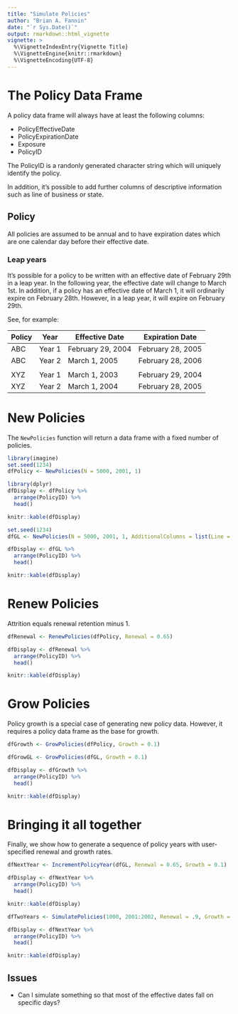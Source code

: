 ```yaml
---
title: "Simulate Policies"
author: "Brian A. Fannin"
date: "`r Sys.Date()`"
output: rmarkdown::html_vignette
vignette: >
  %\VignetteIndexEntry{Vignette Title}
  %\VignetteEngine{knitr::rmarkdown}
  %\VignetteEncoding{UTF-8}
---
```


# The Policy Data Frame

A policy data frame will always have at least the following columns:

* PolicyEffectiveDate
* PolicyExpirationDate
* Exposure
* PolicyID

The PolicyID is a randonly generated character string which will uniquely identify the policy. 

In addition, it's possible to add further columns of descriptive information such as line of business or state.

## Policy 
All policies are assumed to be annual and to have expiration dates which are one calendar day before their effective date. 

### Leap years

It's possible for a policy to be written with an effective date of February 29th in a leap year. In the following year, the effective date will change to March 1st. In addition, if a policy has an effective date of March 1, it will ordinarily expire on February 28th. However, in a leap year, it will expire on February 29th.

See, for example:

| Policy | Year    | Effective Date    | Expiration Date     |
| ------ | ------- | ----------------- | ------------------- |
| ABC    | Year 1  | February 29, 2004 | February 28, 2005   |
| ABC    | Year 2  | March 1, 2005     | February 28, 2006   |
|        |         |                   |                     |
| XYZ    | Year 1  | March 1, 2003     | February 29, 2004   |
| XYZ    | Year 2  | March 1, 2004     | February 28, 2005   |


# New Policies

The `NewPolicies` function will return a data frame with a fixed number of policies.

```r
library(imagine)
set.seed(1234)
dfPolicy <- NewPolicies(N = 5000, 2001, 1)
```

```r
library(dplyr)
dfDisplay <- dfPolicy %>% 
  arrange(PolicyID) %>% 
  head()

knitr::kable(dfDisplay)
```

```r
set.seed(1234)
dfGL <- NewPolicies(N = 5000, 2001, 1, AdditionalColumns = list(Line = "GL", State = "CA"))
```

```r
dfDisplay <- dfGL %>% 
  arrange(PolicyID) %>% 
  head()

knitr::kable(dfDisplay)
```

# Renew Policies

Attrition equals renewal retention minus 1.

```r
dfRenewal <- RenewPolicies(dfPolicy, Renewal = 0.65)
```

```r
dfDisplay <- dfRenewal %>% 
  arrange(PolicyID) %>% 
  head()

knitr::kable(dfDisplay)
```

# Grow Policies

Policy growth is a special case of generating new policy data. However, it requires a policy data frame as the base for growth.

```r
dfGrowth <- GrowPolicies(dfPolicy, Growth = 0.1)
```

```r
dfGrowGL <- GrowPolicies(dfGL, Growth = 0.1)
```


```r
dfDisplay <- dfGrowth %>% 
  arrange(PolicyID) %>% 
  head()

knitr::kable(dfDisplay)
```

# Bringing it all together

Finally, we show how to generate a sequence of policy years with user-specified renewal and growth rates.

```r
dfNextYear <- IncrementPolicyYear(dfGL, Renewal = 0.65, Growth = 0.1)
```

```r
dfDisplay <- dfNextYear %>% 
  arrange(PolicyID) %>% 
  head()

knitr::kable(dfDisplay)
```

```r
dfTwoYears <- SimulatePolicies(1000, 2001:2002, Renewal = .9, Growth = .05)
```

```r
dfDisplay <- dfNextYear %>% 
  arrange(PolicyID) %>% 
  head()

knitr::kable(dfDisplay)
```


## Issues

* Can I simulate something so that most of the effective dates fall on specific days?
